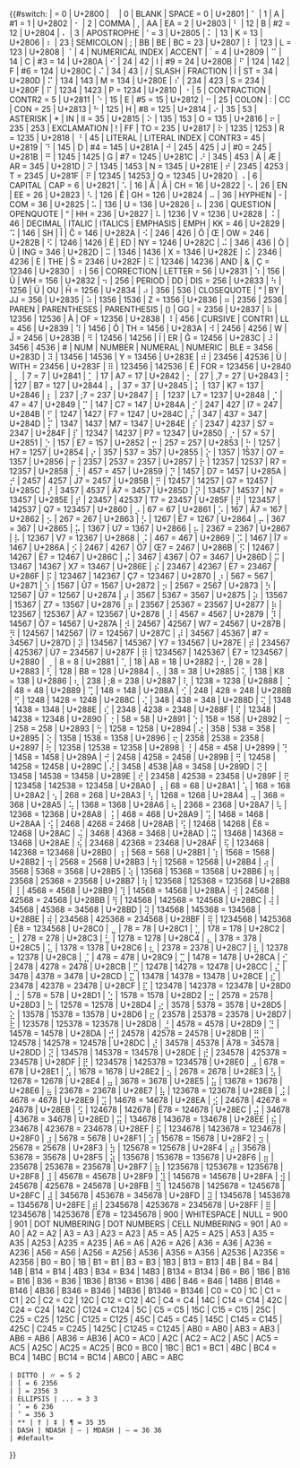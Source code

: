 {{#switch:{{uc:{{{input|}}}}}
| = 0<!-- catch blank input, dot-id=0 -->
| U+2800 | ⠀ | 0 | BLANK | SPACE = 0
| U+2801 | ⠁ | 1 | A | #1 = 1
| U+2802 | ⠂ | 2 | COMMA | , | AA | EA = 2
| U+2803 | ⠃ | 12 | B | #2 = 12
| U+2804 | ⠄ | 3 | APOSTROPHE | ' = 3
| U+2805 | ⠅ | 13 | K = 13
| U+2806 | ⠆ | 23 | SEMICOLON | ; | BB | BE | BC = 23
| U+2807 | ⠇ | 123 | L = 123
| U+2808 | ⠈ | 4 | NUMERICAL INDEX | ACCENT | ` = 4
| U+2809 | ⠉ | 14 | C | #3 = 14
| U+280A | ⠊ | 24 | 42 | I | #9 = 24
| U+280B | ⠋ | 124 | 142 | F | #6 = 124
| U+280C | ⠌ | 34 | 43 | / | SLASH | FRACTION | Ì | ST = 34
| U+280D | ⠍ | 134 | 143 | M = 134
| U+280E | ⠎ | 234 | 423 | S = 234
| U+280F | ⠏ | 1234 | 1423 | P = 1234
| U+2810 | ⠐ | 5 | CONTRACTION | CONTR2 = 5
| U+2811 | ⠑ | 15 | E | #5 = 15
| U+2812 | ⠒ | 25 | COLON | : | CC | CON = 25
| U+2813 | ⠓ | 125 | H | #8 = 125
| U+2814 | ⠔ | 35 | 53 | ASTERISK | * | IN | II = 35
| U+2815 | ⠕ | 135 | 153 | O = 135
| U+2816 | ⠖ | 235 | 253 | EXCLAMATION | ! | FF | TO = 235
| U+2817 | ⠗ | 1235 | 1253 | R = 1235
| U+2818 | ⠘ | 45 | LITERAL | LITERAL INDEX | CONTR3 = 45
| U+2819 | ⠙ | 145 | D | #4 = 145
| U+281A | ⠚ | 245 | 425 | J | #0 = 245
| U+281B | ⠛ | 1245 | 1425 | G | #7 = 1245
| U+281C | ⠜ | 345 | 453 | Ä | Æ | AR = 345
| U+281D | ⠝ | 1345 | 1453 | N = 1345
| U+281E | ⠞ | 2345 | 4253 | T = 2345
| U+281F | ⠟ | 12345 | 14253 | Q = 12345
| U+2820 | ⠠ | 6 | CAPITAL | CAP = 6
| U+2821 | ⠡ | 16 | Å | Â | CH = 16
| U+2822 | ⠢ | 26 | EN | EE = 26
| U+2823 | ⠣ | 126 | Ê | GH = 126
| U+2824 | ⠤ | 36 | HYPHEN | - | COM = 36
| U+2825 | ⠥ | 136 | U = 136
| U+2826 | ⠦ | 236 | QUESTION | OPENQUOTE | “ | HH = 236<!-- left double quote U+201C) -->
| U+2827 | ⠧ | 1236 | V = 1236
| U+2828 | ⠨ | 46 | DECIMAL | ITALIC | ITALICS | EMPHASIS | EMPH | KK = 46
| U+2829 | ⠩ | 146 | SH | Î | Ĉ = 146
| U+282A | ⠪ | 246 | 426 | Ö | Œ | OW = 246
| U+282B | ⠫ | 1246 | 1426 | Ë | ED | NY = 1246
| U+282C | ⠬ | 346 | 436 | Ò | Ŭ | ING = 346
| U+282D | ⠭ | 1346 | 1436 | X = 1346
| U+282E | ⠮ | 2346 | 4236 | È | THE | Ŝ = 2346
| U+282F | ⠯ | 12346 | 14236 | AND | & | Ç = 12346
| U+2830 | ⠰ | 56 | CORRECTION | LETTER = 56
| U+2831 | ⠱ | 156 | Û | WH = 156
| U+2832 | ⠲ | 256 | PERIOD | DD | DIS = 256
| U+2833 | ⠳ | 1256 | Ü | OU | Ĥ = 1256
| U+2834 | ⠴ | 356 | 536 | CLOSEQUOTE | ” | BY | JJ = 356 <!--d q right U+201D; -->
| U+2835 | ⠵ | 1356 | 1536 | Z = 1356
| U+2836 | ⠶ | 2356 | 2536 | PAREN | PARENTHESES | PARENTHESIS | () | GG | = 2356
| U+2837 | ⠷ | 12356 | 12536 | À | OF = 12356
| U+2838 | ⠸ | 456 | CURSIVE | CONTR1 | LL = 456
| U+2839 | ⠹ | 1456 | Ô | TH = 1456
| U+283A | ⠺ | 2456 | 4256 | W | Ĵ = 2456
| U+283B | ⠻ | 12456 | 14256 | Ï | ER | Ĝ = 12456
| U+283C | ⠼ | 3456 | 4536 | # | NUM | NUMBER | NUMERAL | NUMERIC | BLE = 3456
| U+283D | ⠽ | 13456 | 14536 | Y = 13456
| U+283E | ⠾ | 23456 | 42536 | Ù | WITH = 23456
| U+283F | ⠿ | 123456 | 142536 | É | FOR = 123456
| U+2840 | ⡀ | 7 = 7
| U+2841 | ⡁ | 17 | A7 = 17
| U+2842 | ⡂ | 27 | ,7 = 27
| U+2843 | ⡃ | 127 | B7 = 127
| U+2844 | ⡄ | 37 = 37
| U+2845 | ⡅ | 137 | K7 = 137
| U+2846 | ⡆ | 237 | ;7 = 237
| U+2847 | ⡇ | 1237 | L7 = 1237
| U+2848 | ⡈ | 47 = 47
| U+2849 | ⡉ | 147 | C7 = 147
| U+284A | ⡊ | 247 | 427 | I7 = 247
| U+284B | ⡋ | 1247 | 1427 | F7 = 1247
| U+284C | ⡌ | 347 | 437 = 347
| U+284D | ⡍ | 1347 | 1437 | M7 = 1347
| U+284E | ⡎ | 2347 | 4237 | S7 = 2347
| U+284F | ⡏ | 12347 | 14237 | P7 = 12347
| U+2850 | ⡐ | 57 = 57
| U+2851 | ⡑ | 157 | E7 = 157
| U+2852 | ⡒ | 257 = 257
| U+2853 | ⡓ | 1257 | H7 = 1257
| U+2854 | ⡔ | 357 | 537 = 357
| U+2855 | ⡕ | 1357 | 1537 | O7 = 1357
| U+2856 | ⡖ | 2357 | 2537 = 2357
| U+2857 | ⡗ | 12357 | 12537 | R7 = 12357
| U+2858 | ⡘ | 457 = 457
| U+2859 | ⡙ | 1457 | D7 = 1457
| U+285A | ⡚ | 2457 | 4257 | J7 = 2457
| U+285B | ⡛ | 12457 | 14257 | G7 = 12457
| U+285C | ⡜ | 3457 | 4537 | Ä7 = 3457
| U+285D | ⡝ | 13457 | 14537 | N7 = 13457
| U+285E | ⡞ | 23457 | 42537 | T7 = 23457
| U+285F | ⡟ | 123457 | 142537 | Q7 = 123457
| U+2860 | ⡠ | 67 = 67
| U+2861 | ⡡ | 167 | Â7 = 167
| U+2862 | ⡢ | 267 = 267
| U+2863 | ⡣ | 1267 | Ê7 = 1267
| U+2864 | ⡤ | 367 = 367
| U+2865 | ⡥ | 1367 | U7 = 1367
| U+2866 | ⡦ | 2367 = 2367
| U+2867 | ⡧ | 12367 | V7 = 12367
| U+2868 | ⡨ | 467 = 467
| U+2869 | ⡩ | 1467 | Î7 = 1467
| U+286A | ⡪ | 2467 | 4267 | Ö7 | Œ7 = 2467
| U+286B | ⡫ | 12467 | 14267 | Ë7 = 12467
| U+286C | ⡬ | 3467 | 4367 | Ò7 = 3467
| U+286D | ⡭ | 13467 | 14367 | X7 = 13467
| U+286E | ⡮ | 23467 | 42367 | È7 = 23467
| U+286F | ⡯ | 123467 | 142367 | Ç7 = 123467
| U+2870 | ⡰ | 567 = 567
| U+2871 | ⡱ | 1567 | Û7 = 1567
| U+2872 | ⡲ | 2567 = 2567
| U+2873 | ⡳ | 12567 | Ü7 = 12567
| U+2874 | ⡴ | 3567 | 5367 = 3567
| U+2875 | ⡵ | 13567 | 15367 | Z7 = 13567
| U+2876 | ⡶ | 23567 | 25367 = 23567
| U+2877 | ⡷ | 123567 | 125367 | À7 = 123567
| U+2878 | ⡸ | 4567 = 4567
| U+2879 | ⡹ | 14567 | Ô7 = 14567
| U+287A | ⡺ | 24567 | 42567 | W7 = 24567
| U+287B | ⡻ | 124567 | 142567 | Ï7 = 124567
| U+287C | ⡼ | 34567 | 45367 | #7 = 34567
| U+287D | ⡽ | 134567 | 145367 | Y7 = 134567
| U+287E | ⡾ | 234567 | 425367 | Ù7 = 234567
| U+287F | ⡿ | 1234567 | 1425367 | É7 = 1234567
| U+2880 | ⢀ | 8 = 8
| U+2881 | ⢁ | 18 | A8 = 18
| U+2882 | ⢂ | 28 = 28
| U+2883 | ⢃ | 128 | B8 = 128
| U+2884 | ⢄ | 38 = 38
| U+2885 | ⢅ | 138 | K8 = 138
| U+2886 | ⢆ | 238 | ;8 = 238
| U+2887 | ⢇ | 1238 = 1238
| U+2888 | ⢈ | 48 = 48
| U+2889 | ⢉ | 148 = 148
| U+288A | ⢊ | 248 | 428 = 248
| U+288B | ⢋ | 1248 | 1428 = 1248
| U+288C | ⢌ | 348 | 438 = 348
| U+288D | ⢍ | 1348 | 1438 = 1348
| U+288E | ⢎ | 2348 | 4238 = 2348
| U+288F | ⢏ | 12348 | 14238 = 12348
| U+2890 | ⢐ | 58 = 58
| U+2891 | ⢑ | 158 = 158
| U+2892 | ⢒ | 258 = 258
| U+2893 | ⢓ | 1258 = 1258
| U+2894 | ⢔ | 358 | 538 = 358
| U+2895 | ⢕ | 1358 | 1538 = 1358
| U+2896 | ⢖ | 2358 | 2538 = 2358
| U+2897 | ⢗ | 12358 | 12538 = 12358
| U+2898 | ⢘ | 458 = 458
| U+2899 | ⢙ | 1458 = 1458
| U+289A | ⢚ | 2458 | 4258 = 2458
| U+289B | ⢛ | 12458 | 14258 = 12458
| U+289C | ⢜ | 3458 | 4538 |Ä8 = 3458
| U+289D | ⢝ | 13458 | 14538 = 13458
| U+289E | ⢞ | 23458 | 42538 = 23458
| U+289F | ⢟ | 123458 | 142538 = 123458
| U+28A0 | ⢠ | 68 = 68
| U+28A1 | ⢡ | 168 = 168
| U+28A2 | ⢢ | 268 = 268
| U+28A3 | ⢣ | 1268 = 1268
| U+28A4 | ⢤ | 368 = 368
| U+28A5 | ⢥ | 1368 = 1368
| U+28A6 | ⢦ | 2368 = 2368
| U+28A7 | ⢧ | 12368 = 12368
| U+28A8 | ⢨ | 468 = 468
| U+28A9 | ⢩ | 1468 = 1468
| U+28AA | ⢪ | 2468 | 4268 = 2468
| U+28AB | ⢫ | 12468 | 14268 | Ë8 = 12468
| U+28AC | ⢬ | 3468 | 4368 = 3468
| U+28AD | ⢭ | 13468 | 14368 = 13468
| U+28AE | ⢮ | 23468 | 42368 = 23468
| U+28AF | ⢯ | 123468 | 142368 = 123468
| U+28B0 | ⢰ | 568 = 568
| U+28B1 | ⢱ | 1568 = 1568
| U+28B2 | ⢲ | 2568 = 2568
| U+28B3 | ⢳ | 12568 = 12568
| U+28B4 | ⢴ | 3568 | 5368 = 3568
| U+28B5 | ⢵ | 13568 | 15368 = 13568
| U+28B6 | ⢶ | 23568 | 25368 = 23568
| U+28B7 | ⢷ | 123568 | 125368 = 123568
| U+28B8 | ⢸ | 4568 = 4568
| U+28B9 | ⢹ | 14568 = 14568
| U+28BA | ⢺ | 24568 | 42568 = 24568
| U+28BB | ⢻ | 124568 | 142568 = 124568
| U+28BC | ⢼ | 34568 | 45368 = 34568
| U+28BD | ⢽ | 134568 | 145368 = 134568
| U+28BE | ⢾ | 234568 | 425368 = 234568
| U+28BF | ⢿ | 1234568 | 1425368 | É8 = 1234568
| U+28C0 | ⣀ | 78 = 78
| U+28C1 | ⣁ | 178 = 178
| U+28C2 | ⣂ | 278 = 278
| U+28C3 | ⣃ | 1278 = 1278
| U+28C4 | ⣄ | 378 = 378
| U+28C5 | ⣅ | 1378 = 1378
| U+28C6 | ⣆ | 2378 = 2378
| U+28C7 | ⣇ | 12378 = 12378
| U+28C8 | ⣈ | 478 = 478
| U+28C9 | ⣉ | 1478 = 1478
| U+28CA | ⣊ | 2478 | 4278 = 2478
| U+28CB | ⣋ | 12478 | 14278 = 12478
| U+28CC | ⣌ | 3478 | 4378 = 3478
| U+28CD | ⣍ | 13478 | 14378 = 13478
| U+28CE | ⣎ | 23478 | 42378 = 23478
| U+28CF | ⣏ | 123478 | 142378 = 123478
| U+28D0 | ⣐ | 578 = 578
| U+28D1 | ⣑ | 1578 = 1578
| U+28D2 | ⣒ | 2578 = 2578
| U+28D3 | ⣓ | 12578 = 12578
| U+28D4 | ⣔ | 3578 | 5378 = 3578
| U+28D5 | ⣕ | 13578 | 15378 = 13578
| U+28D6 | ⣖ | 23578 | 25378 = 23578
| U+28D7 | ⣗ | 123578 | 125378 = 123578
| U+28D8 | ⣘ | 4578 = 4578
| U+28D9 | ⣙ | 14578 = 14578
| U+28DA | ⣚ | 24578 | 42578 = 24578
| U+28DB | ⣛ | 124578 | 142578 = 124578
| U+28DC | ⣜ | 34578 | 45378 | Ä78 = 34578
| U+28DD | ⣝ | 134578 | 145378 = 134578
| U+28DE | ⣞ | 234578 | 425378 = 234578
| U+28DF | ⣟ | 1234578 | 1425378 = 1234578
| U+28E0 | ⣠ | 678 = 678
| U+28E1 | ⣡ | 1678 = 1678
| U+28E2 | ⣢ | 2678 = 2678
| U+28E3 | ⣣ | 12678 = 12678
| U+28E4 | ⣤ | 3678 = 3678
| U+28E5 | ⣥ | 13678 = 13678
| U+28E6 | ⣦ | 23678 = 23678
| U+28E7 | ⣧ | 123678 = 123678
| U+28E8 | ⣨ | 4678 = 4678
| U+28E9 | ⣩ | 14678 = 14678
| U+28EA | ⣪ | 24678 | 42678 = 24678
| U+28EB | ⣫ | 124678 | 142678 | Ë78 = 124678
| U+28EC | ⣬ | 34678 | 43678 = 34678
| U+28ED | ⣭ | 134678 | 143678 = 134678
| U+28EE | ⣮ | 234678 | 423678 = 234678
| U+28EF | ⣯ | 1234678 | 1423678 = 1234678
| U+28F0 | ⣰ | 5678 = 5678
| U+28F1 | ⣱ | 15678 = 15678
| U+28F2 | ⣲ | 25678 = 25678
| U+28F3 | ⣳ | 125678 = 125678
| U+28F4 | ⣴ | 35678 | 53678 = 35678
| U+28F5 | ⣵ | 135678 | 153678 = 135678
| U+28F6 | ⣶ | 235678 | 253678 = 235678
| U+28F7 | ⣷ | 1235678 | 1253678 = 1235678
| U+28F8 | ⣸ | 45678 = 45678
| U+28F9 | ⣹ | 145678 = 145678
| U+28FA | ⣺ | 245678 | 425678 = 245678
| U+28FB | ⣻ | 1245678 | 1425678 = 1245678
| U+28FC | ⣼ | 345678 | 453678 = 345678
| U+28FD | ⣽ | 1345678 | 1453678 = 1345678
| U+28FE | ⣾ | 2345678 | 4253678 = 2345678
| U+28FF | ⣿ | 12345678 | 14253678 | É78 = 12345678
<!-- SPECIAL (numeric preferred for possible multicell usage; "9.." cannot confuse with dots) -->
| 900 | WHITESPACE | NULL = 900<!-- blank space, NOT a zero-dot cell -->
| 901 | DOT NUMBERING | DOT NUMBERS | CELL NUMBERING = 901
<!-- 1829 Braille cells list -->
| A0 = A0
| A2 = A2
| A3 = A3
| A23 = A23
| A5 = A5
| A25 = A25
| A53 | A35 = A35
| A253 | A235 = A235
| A6 = A6
| A26 = A26
| A36 = A36
| A236 = A236
| A56 = A56
| A256 = A256
| A536 | A356 = A356
| A2536 | A2356 = A2356
| B0 = B0
| 1B | B1 = B1
| B3 = B3
| 1B3 | B13 = B13
| 4B | B4 = B4
| 14B | B14 = B14
| 4B3 | B34 = B34
| 14B3 | B134 = B134
| B6 = B6
| 1B6 | B16 = B16
| B36 = B36
| 1B36 | B136 = B136
| 4B6 | B46 = B46
| 14B6 | B146 = B146
| 4B36 | B346 = B346
| 14B36 | B1346 = B1346
| C0 = C0
| 1C | C1 = C1
| 2C | C2 = C2
| 12C | C12 = C12
| 4C | C4 = C4
| 14C | C14 = C14
| 42C | C24 = C24
| 142C | C124 = C124
| 5C | C5 = C5
| 15C | C15 = C15
| 25C | C25 = C25
| 125C | C125 = C125
| 45C | C45 = C45
| 145C | C145 = C145
| 425C | C245 = C245
| 1425C | C1245 = C1245
| AB0 = AB0
| AB3 = AB3
| AB6 = AB6
| AB36 = AB36
| AC0 = AC0
| A2C | AC2 = AC2
| A5C | AC5 = AC5
| A25C | AC25 = AC25
| BC0 = BC0
| 1BC | BC1 = BC1
| 4BC | BC4 = BC4
| 14BC | BC14 = BC14
| ABC0 | ABC = ABC
<!-- TWO CELL DEFINITIONS (cell 3&4 definitions should be added in /main: dot-id3&4=...) -->
 | DITTO | 〃 = 5 2 <!--U+3003-->
 | [ = 6 2356
 | ] = 2356 3
 | ELLIPSIS | ... = 3 3
 | ‘ = 6 236 <!--s q left U+2018-->
 | ’ = 356 3 <!--s q right U+2019-->
 | ** | † | ‡ | ¶ = 35 35
 | DASH | NDASH | – | MDASH | — = 36 36
 | #default={{error|错误使用 {{tlx|Braille cell}}：输入“{{{input|}}}”不受支持。|tag=span}}
}}